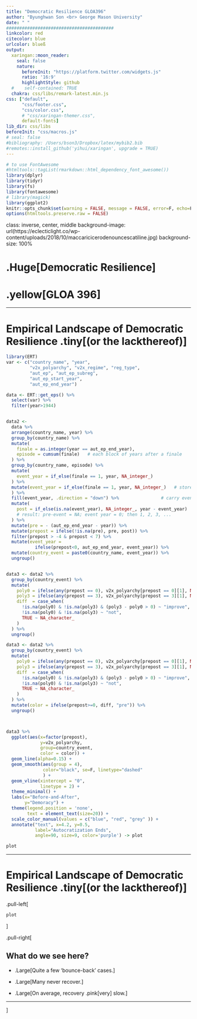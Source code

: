 ```yaml
---
title: "Democratic Resilience GLOA396"
author: "Byunghwan Son <br> George Mason University"
date: " "
#########################################
linkcolor: red
citecolor: blue
urlcolor: blueß
output: 
  xaringan::moon_reader:
    seal: false
    nature:
      beforeInit: "https://platform.twitter.com/widgets.js"
      ratio: '16:9'
      highlightStyle: github
  #    self-contained: TRUE
  chakra: css/libs/remark-latest.min.js
css: ["default", 
      "css/footer.css", 
      "css/color.css", 
      # "css/xaringan-themer.css",
      default-fonts]
lib_dir: css/libs
beforeInit: "css/macros.js"
# seal: false  
#bibliography: /Users/bson3/Dropbox/latex/mybib2.bib
#remotes::install_github('yihui/xaringan', upgrade = TRUE)
---
```


```r
# to use FontAwesome
#htmltools::tagList(rmarkdown::html_dependency_font_awesome())
library(dplyr)
library(tidyr)
library(fs)
library(fontawesome)
# library(magick)  
library(ggplot2)
knitr::opts_chunk$set(warning = FALSE, message = FALSE, error=F, echo=F)
options(htmltools.preserve.raw = FALSE)
```

class: inverse, center, middle
background-image: url(https://eclecticlight.co/wp-content/uploads/2018/10/maccaricicerodenouncescatiline.jpg)
background-size: 100%

# .Huge[**Democratic Resilience**]

# .yellow[**GLOA 396**]


---

# Empirical Landscape of Democratic Resilience .tiny[(or the lackthereof)]

```r

library(ERT)
var <- c("country_name", "year",
         "v2x_polyarchy", "v2x_regime", "reg_type",
         "aut_ep", "aut_ep_subreg",
         "aut_ep_start_year",
         "aut_ep_end_year")

data <- ERT::get_eps() %>%
  select(var) %>%
  filter(year>1944) 


data2 <-
  data %>%
  arrange(country_name, year) %>%
  group_by(country_name) %>%
  mutate(
    finale = as.integer(year == aut_ep_end_year),
    episode = cumsum(finale)   # each block of years after a finale
  ) %>%
  group_by(country_name, episode) %>%
  mutate(
    event_year = if_else(finale == 1, year, NA_integer_)
  ) %>%
  mutate(event_year = if_else(finale == 1, year, NA_integer_)   # store event year only at the event row
  ) %>%
  fill(event_year, .direction = "down") %>%                # carry event year forward ONLY 
  mutate(
    post = if_else(is.na(event_year), NA_integer_, year - event_year)
    # result: pre-event = NA; event year = 0; then 1, 2, 3, ...
  ) %>%
  mutate(pre = - (aut_ep_end_year - year)) %>%
  mutate(prepost = ifelse(!is.na(pre), pre, post)) %>%
  filter(prepost > -4 & prepost < 7) %>%
  mutate(event_year = 
           ifelse(prepost<0, aut_ep_end_year, event_year)) %>%
  mutate(country_event = paste0(country_name, event_year)) %>%
  ungroup()


data3 <- data2 %>%
  group_by(country_event) %>%
  mutate(
    poly0 = ifelse(any(prepost == 0), v2x_polyarchy[prepost == 0][1], NA_real_),
    poly3 = ifelse(any(prepost == 3), v2x_polyarchy[prepost == 3][1], NA_real_),
    diff  = case_when(
      !is.na(poly0) & !is.na(poly3) & (poly3 - poly0 > 0) ~ "improve",
      !is.na(poly0) & !is.na(poly3) ~ "not",
      TRUE ~ NA_character_
    )
  ) %>%
  ungroup()

data3 <- data2 %>%
  group_by(country_event) %>%
  mutate(
    poly0 = ifelse(any(prepost == 0), v2x_polyarchy[prepost == 0][1], NA_real_),
    poly3 = ifelse(any(prepost == 3), v2x_polyarchy[prepost == 3][1], NA_real_),
    diff  = case_when(
      !is.na(poly0) & !is.na(poly3) & (poly3 - poly0 > 0) ~ "improve",
      !is.na(poly0) & !is.na(poly3) ~ "not",
      TRUE ~ NA_character_
    )
  ) %>%
  mutate(color = ifelse(prepost>=0, diff, "pre")) %>%
  ungroup()




```



```r

data3 %>% 
  ggplot(aes(x=factor(prepost),
             y=v2x_polyarchy,
             group=country_event,
             color = color)) +
  geom_line(alpha=0.15) +
  geom_smooth(aes(group = 4), 
              color="black", se=F, linetype="dashed"
              ) +
  geom_vline(xintercept = "0",
             linetype = 2) +
  theme_minimal() +
  labs(x="Before-and-After",
       y="Demoracy") +
  theme(legend.position = 'none',
        text = element_text(size=20)) +
  scale_color_manual(values = c("blue", "red", "grey" )) +
  annotate("text", x=4.2, y=0.5, 
           label="Autocratization Ends", 
           angle=90, size=9, color='purple') -> plot

plot

```

---


# Empirical Landscape of Democratic Resilience .tiny[(or the lackthereof)]

.pull-left[

```r

plot

```

]

.pull-right[

## What do we see here?

- .Large[Quite a few 'bounce-back' cases.]

- .Large[Many never recover.]

- .Large[On average, recovery .pink[very] slow.]

---




]